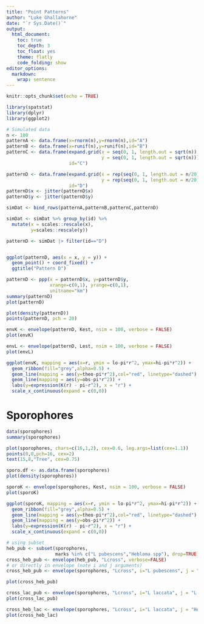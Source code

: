 ```yaml
---
title: "Point Patterns"
author: "Luke Ghallahorne"
date: "`r Sys.Date()`"
output: 
  html_document:
    toc: true
    toc_depth: 3
    toc_float: yes
    theme: flatly
    code_folding: show
editor_options: 
  markdown: 
    wrap: sentence
---
```


```r
knitr::opts_chunk$set(echo = TRUE)
```

```r
library(spatstat)
library(dplyr)
library(ggplot2)
```

```r
# Simulated data
n <- 100
patternA <- data.frame(x=rnorm(n),y=rnorm(n),id="A")
patternB <- data.frame(x=runif(n),y=runif(n),id="B")
patternC <- data.frame(expand.grid(x = seq(0, 1, length.out = sqrt(n)),
                                   y = seq(0, 1, length.out = sqrt(n))),
                       id="C")

patternD <- data.frame(expand.grid(x = rep(seq(0, 1, length.out = n/20),2),
                                   y = rep(seq(0, 1, length.out = n/20),2)),
                       id="D")
patternD$x <- jitter(patternD$x)
patternD$y <- jitter(patternD$y)

simDat <- bind_rows(patternA,patternB,patternC,patternD)

simDat <- simDat %>% group_by(id) %>% 
  mutate(x = scales::rescale(x), 
         y=scales::rescale(y))


```


```r
patternD <- simDat |> filter(id=="D")


ggplot(patternD, aes(x = x, y = y)) +
  geom_point() + coord_fixed() +
  ggtitle("Pattern D")
```
```r
patternD <- ppp(x = patternD$x, y=patternD$y,
                xrange=c(0,1), yrange=c(0,1),
                unitname="km")
summary(patternD)
plot(patternD)
```

```r
plot(density(patternD))
points(patternD, pch = 20)
```


```r
envK <- envelope(patternD, Kest, nsim = 100, verbose = FALSE)
plot(envK)
```

```r
envL <- envelope(patternD, Lest, nsim = 100, verbose = FALSE)
plot(envL)
```

```r
ggplot(envK, mapping = aes(x=r, ymin = lo-pi*r^2, ymax=hi-pi*r^2)) +
  geom_ribbon(fill="grey",alpha=0.5) + 
  geom_line(mapping = aes(y=theo-pi*r^2),col="red", linetype="dashed") +
  geom_line(mapping = aes(y=obs-pi*r^2)) +
  labs(y=expression(K(r) - pi~r^2), x = "r") +
  scale_x_continuous(expand = c(0,0))
```

# Sporophores

```r
data(sporophores)
summary(sporophores)
```

```r
plot(sporophores, chars=c(16,1,2), cex=0.6, leg.args=list(cex=1.1))
points(0,0,pch=16, cex=2)
text(15,8,"Tree", cex=0.75)
```

```r
sporo.df <- as.data.frame(sporophores)
plot(density(sporophores))

```


```r
sporoK <- envelope(sporophores, Kest, nsim = 100, verbose = FALSE)
plot(sporoK)
```

```r
ggplot(sporoK, mapping = aes(x=r, ymin = lo-pi*r^2, ymax=hi-pi*r^2)) +
  geom_ribbon(fill="grey",alpha=0.5) + 
  geom_line(mapping = aes(y=theo-pi*r^2),col="red", linetype="dashed") +
  geom_line(mapping = aes(y=obs-pi*r^2)) +
  labs(y=expression(K(r) - pi~r^2), x = "r") +
  scale_x_continuous(expand = c(0,0))
```



```r
# using subset
heb_pub <- subset(sporophores, 
                  marks %in% c("L pubescens","Hebloma spp"), drop=TRUE)
cross_heb_pub <- envelope(heb_pub, "Lcross", verbose=FALSE)
# or directly in envelope (note i and j arguments)
cross_heb_pub <- envelope(sporophores, "Lcross", i="L pubescens", j = "Hebloma spp", verbose=FALSE)
```

```r
plot(cross_heb_pub)
```

```r
cross_lac_pub <- envelope(sporophores, "Lcross", i="L laccata", j = "L pubescens", verbose=FALSE)
plot(cross_lac_pub)
```

```r
cross_heb_lac <- envelope(sporophores, "Lcross", i="L laccata", j = "Hebloma spp", verbose=FALSE)
plot(cross_heb_lac)
```

